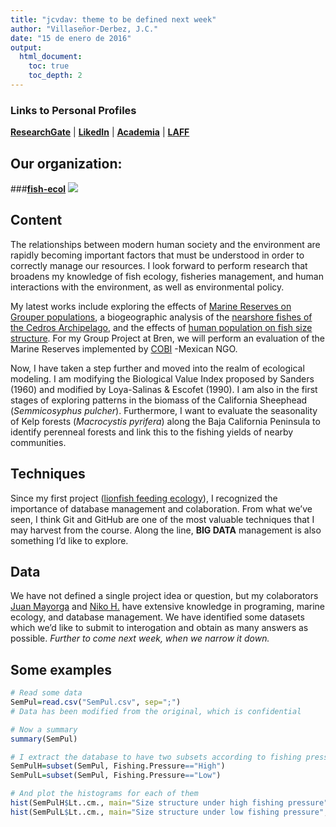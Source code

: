 ```yaml
---
title: "jcvdav: theme to be defined next week"
author: "Villaseñor-Derbez, J.C."
date: "15 de enero de 2016"
output:
  html_document:
    toc: true
    toc_depth: 2
---
```



### Links to Personal Profiles
[**ResearchGate**](https://www.researchgate.net/profile/Juan_Villasenor-Derbez)   |
[**LikedIn**](https://www.linkedin.com/in/juan-carlos-villaseñor-derbez-48a807108)   |
[**Academia**](https://ucsb.academia.edu/JuanCarlosVillase%C3%B1orDerbez)   |
[**LAFF**](http://www.laff.bren.ucsb.edu/laff-network/juan-carlos-villase%C3%B1or)

## Our organization:

###[**fish-ecol**](https://github.com/fish-ecol)
![](tuna.jpg)


## Content

The relationships between modern human society and the environment are rapidly becoming important factors that must be understood in order to correctly manage our resources. I look forward to perform research that broadens my knowledge of fish ecology, fisheries management, and human interactions with the environment, as well as environmental policy.

My latest works include exploring the effects of [Marine Reserves on Grouper populations](http://bit.ly/20rlRQc), a biogeographic analysis of the [nearshore fishes of the Cedros Archipelago](https://www.researchgate.net/publication/285252340_The_nearshore_fishes_of_the_Cedros_Archipelago_North-Eastern_Pacific_and_their_biogeographic_affinities), and the effects of [human population on fish size structure](https://www.researchgate.net/publication/273576516_EL_TAMANO_IMPORTA_EN_LOS_PECES_CAMBIOS_LATITUDINALES_EN_LAS_ESTRUCTURAS_DE_TALLAS_DE_SEIS_ESPECIES_DE_PECES_ASOCIADOS_A_LOS_BOSQUES_SUBMARINOS_DE_LA_COSTA_OCCIDENTAL_DE_BAJA_CALIFORNIA_MEXICO). For my Group Project at Bren, we will perform an evaluation of the Marine Reserves implemented by [COBI](www.cobi.org.mx) -Mexican NGO.

Now, I have taken a step further and moved into the realm of ecological modeling. I am modifying the Biological Value Index proposed by Sanders (1960) and modified by Loya-Salinas & Escofet (1990). I am also in the first stages of exploring patterns in the biomass of the California Sheephead (*Semmicosyphus pulcher*). Furthermore, I want to evaluate the seasonality of Kelp forests (*Macrocystis pyrifera*) along the Baja California Peninsula to identify perenneal forests and link this to the fishing yields of nearby communities.


        
## Techniques

Since my first project ([lionfish feeding ecology](https://www.researchgate.net/publication/265293117_Brief_description_of_prey_selectivity_and_ontogenetic_changes_in_the_diet_of_the_invasive_lionfish_Pterois_volitans_Actinopterygii_Scorpaenidae_in_the_Mexican_Caribbean)), I recognized the importance of database management and colaboration. From what we've seen, I think Git and GitHub are one of the most valuable techniques that I may harvest from the course. Along the line, **BIG DATA** management is also something I'd like to explore.



## Data

We have not defined a single project idea or question, but my colaborators [Juan Mayorga](http://ucsb-bren.github.io/env-info/students/juanmayorgahenao.html) and [Niko H.](http://ucsb-bren.github.io/env-info/students/zebos1.html) have extensive knowledge in programing, marine ecology, and database management. We have identified some datasets which we'd like to submit to interogation and obtain as many answers as possible. *Further to come next week, when we narrow it down.*

## Some examples

```r
# Read some data
SemPul=read.csv("SemPul.csv", sep=";")
# Data has been modified from the original, which is confidential

# Now a summary
summary(SemPul)
```


```r
# I extract the database to have two subsets according to fishing pressure
SemPulH=subset(SemPul, Fishing.Pressure=="High")
SemPulL=subset(SemPul, Fishing.Pressure=="Low")

# And plot the histograms for each of them
hist(SemPulH$Lt..cm., main="Size structure under high fishing pressure", xlab="Total length(cm)", col="red")
hist(SemPulL$Lt..cm., main="Size structure under low fishing pressure", xlab="Total length(cm)", col="blue")

```

